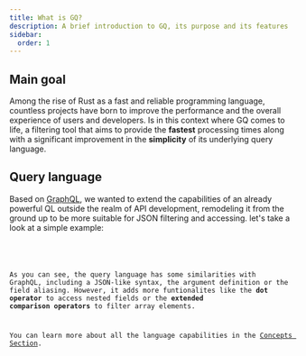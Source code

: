 ```yaml
---
title: What is GQ?
description: A brief introduction to GQ, its purpose and its features
sidebar:
  order: 1
---
```



## Main goal

Among the rise of Rust as a fast and reliable programming language, countless projects have born to
improve the performance and the overall experience of users and developers. Is in this context where
GQ comes to life, a filtering tool that aims to provide the **fastest** processing times along with a significant
improvement in the **simplicity** of its underlying query language.

## Query language

Based on <a href="https://graphql.org/" target="_blank">GraphQL</a>, we wanted to extend the capabilities of an already powerful
QL outside the realm of API development, remodeling it from the ground up to be more suitable for
JSON filtering and accessing. let's take a look at a simple example:

<Code code={inputJson} lang="json" title="output.json" />
<GqExample codes={[inputQuery, outputJson]} langs={['json', 'json']} titles={['query.gq', 'output.json']} />

As you can see, the query language has some similarities with GraphQL, including a JSON-like syntax, the argument definition or the
field aliasing. However, it adds more funtionalites like the **dot operator** to access nested fields or the **extended comparison operators** to filter
array elements.

You can learn more about all the language capabilities in the [Concepts Section](/docs/concepts/fields).
